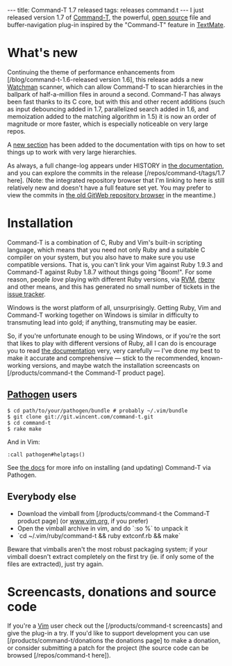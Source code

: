 ---
title: Command-T 1.7 released
tags: releases command.t
---
I just released version 1.7 of [[Command-T]], the powerful, [[open source]] file and buffer-navigation plug-in inspired by the "Command-T" feature in [[TextMate]].

= What's new =

Continuing the theme of performance enhancements from [/blog/command-t-1.6-released version 1.6], this release adds a new [https://github.com/facebook/watchman Watchman] scanner, which can allow Command-T to scan hierarchies in the ballpark of half-a-million files in around a second. Command-T has always been fast thanks to its C core, but with this and other recent additions (such as input debouncing added in 1.7, parallelized search added in 1.6, and memoization added to the matching algorithm in 1.5) it is now an order of magnitude or more faster, which is especially noticeable on very large repos.

A [https://github.com/wincent/Command-T/blob/987c70d2db0687a7ede34523535ed42f989cb4a0/doc/command-t.txt#L705-L808 new section] has been added to the documentation with tips on how to set things up to work with very large hierarchies.

As always, a full change-log appears under HISTORY in [http://git.wincent.com/command-t.git/blob_plain/1.7:/doc/command-t.txt the documentation], and you can explore the commits in the release [/repos/command-t/tags/1.7 here]. (Note: the integrated repository browser that I'm linking to here is still relatively new and doesn't have a full feature set yet. You may prefer to view the commits in [http://git.wincent.com/command-t.git/shortlog/refs/tags/1.7 the old GitWeb repository browser] in the meantime.)

= Installation =

Command-T is a combination of C, Ruby and Vim's built-in scripting language, which means that you need not only Ruby and a suitable C compiler on your system, but you also have to make sure you use compatible versions. That is, you can't link your Vim against Ruby 1.9.3 and Command-T against Ruby 1.8.7 without things going "Boom!". For some reason, people ''love'' playing with different Ruby versions, via [[RVM]], [[rbenv]] and other means, and this has generated no small number of tickets in the [[issue tracker]].

Windows is the worst platform of all, unsurprisingly. Getting Ruby, Vim and Command-T working together on Windows is similar in difficulty to transmuting lead into gold; if anything, transmuting may be easier.

So, if you're unfortunate enough to be using Windows, or if you're the sort that likes to play with different versions of Ruby, all I can do is encourage you to read [http://git.wincent.com/command-t.git/blob_plain/HEAD:/doc/command-t.txt the documentation] very, very carefully &mdash; I've done my best to make it accurate and comprehensive &mdash; stick to the recommended, known-working versions, and maybe watch the installation screencasts on [/products/command-t the Command-T product page].

== [[Pathogen]] users ==

<pre lang="shell">$ cd path/to/your/pathogen/bundle # probably ~/.vim/bundle
$ git clone git://git.wincent.com/command-t.git
$ cd command-t
$ rake make</pre>

And in Vim:

 :call pathogen#helptags()

See [http://git.wincent.com/command-t.git/blob_plain/HEAD:/doc/command-t.txt the docs] for more info on installing (and updating) Command-T via Pathogen.

== Everybody else ==

* Download the vimball from [/products/command-t the Command-T product page] (or [http://www.vim.org/scripts/script.php?script_id=3025 www.vim.org], if you prefer)
* Open the vimball archive in vim, and do `:so %` to unpack it
* `cd ~/.vim/ruby/command-t && ruby extconf.rb && make`

Beware that vimballs aren't the most robust packaging system; if your vimball doesn't extract completely on the first try (ie. if only some of the files are extracted), just try again.

= Screencasts, donations and source code =

If you're a [[Vim]] user check out the [/products/command-t screencasts] and give the plug-in a try. If you'd like to support development you can use [/products/command-t/donations the donations page] to make a donation, or consider submitting a patch for the project (the source code can be browsed [/repos/command-t here]).
